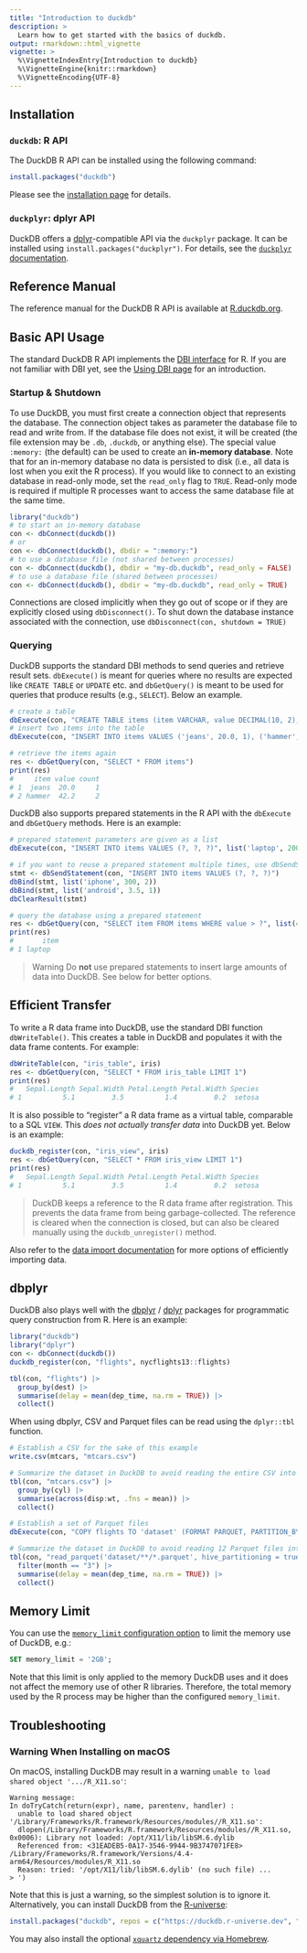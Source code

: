```yaml
---
title: "Introduction to duckdb"
description: >
  Learn how to get started with the basics of duckdb.
output: rmarkdown::html_vignette
vignette: >
  %\VignetteIndexEntry{Introduction to duckdb}
  %\VignetteEngine{knitr::rmarkdown}
  %\VignetteEncoding{UTF-8}
---
```


## Installation

### `duckdb`: R API

The DuckDB R API can be installed using the following command:

```r
install.packages("duckdb")
```

Please see the [installation page]({% link docs/installation/index.html %}?environment=r) for details.

### `duckplyr`: dplyr API

DuckDB offers a [dplyr](https://dplyr.tidyverse.org/)-compatible API via the `duckplyr` package. It can be installed using `install.packages("duckplyr")`. For details, see the [`duckplyr` documentation](https://tidyverse.github.io/duckplyr/).

## Reference Manual

The reference manual for the DuckDB R API is available at [R.duckdb.org](https://r.duckdb.org).

## Basic API Usage

The standard DuckDB R API implements the [DBI interface](https://CRAN.R-project.org/package=DBI) for R. If you are not familiar with DBI yet, see the [Using DBI page](https://solutions.rstudio.com/db/r-packages/DBI/) for an introduction.

### Startup & Shutdown

To use DuckDB, you must first create a connection object that represents the database. The connection object takes as parameter the database file to read and write from. If the database file does not exist, it will be created (the file extension may be `.db`, `.duckdb`, or anything else). The special value `:memory:` (the default) can be used to create an **in-memory database**. Note that for an in-memory database no data is persisted to disk (i.e., all data is lost when you exit the R process). If you would like to connect to an existing database in read-only mode, set the `read_only` flag to `TRUE`. Read-only mode is required if multiple R processes want to access the same database file at the same time.

```r
library("duckdb")
# to start an in-memory database
con <- dbConnect(duckdb())
# or
con <- dbConnect(duckdb(), dbdir = ":memory:")
# to use a database file (not shared between processes)
con <- dbConnect(duckdb(), dbdir = "my-db.duckdb", read_only = FALSE)
# to use a database file (shared between processes)
con <- dbConnect(duckdb(), dbdir = "my-db.duckdb", read_only = TRUE)
```

Connections are closed implicitly when they go out of scope or if they are explicitly closed using `dbDisconnect()`. To shut down the database instance associated with the connection, use `dbDisconnect(con, shutdown = TRUE)`

### Querying

DuckDB supports the standard DBI methods to send queries and retrieve result sets. `dbExecute()` is meant for queries where no results are expected like `CREATE TABLE` or `UPDATE` etc. and `dbGetQuery()` is meant to be used for queries that produce results (e.g., `SELECT`). Below an example.

```r
# create a table
dbExecute(con, "CREATE TABLE items (item VARCHAR, value DECIMAL(10, 2), count INTEGER)")
# insert two items into the table
dbExecute(con, "INSERT INTO items VALUES ('jeans', 20.0, 1), ('hammer', 42.2, 2)")

# retrieve the items again
res <- dbGetQuery(con, "SELECT * FROM items")
print(res)
#     item value count
# 1  jeans  20.0     1
# 2 hammer  42.2     2
```

DuckDB also supports prepared statements in the R API with the `dbExecute` and `dbGetQuery` methods. Here is an example:

```r
# prepared statement parameters are given as a list
dbExecute(con, "INSERT INTO items VALUES (?, ?, ?)", list('laptop', 2000, 1))

# if you want to reuse a prepared statement multiple times, use dbSendStatement() and dbBind()
stmt <- dbSendStatement(con, "INSERT INTO items VALUES (?, ?, ?)")
dbBind(stmt, list('iphone', 300, 2))
dbBind(stmt, list('android', 3.5, 1))
dbClearResult(stmt)

# query the database using a prepared statement
res <- dbGetQuery(con, "SELECT item FROM items WHERE value > ?", list(400))
print(res)
#       item
# 1 laptop
```

> Warning Do **not** use prepared statements to insert large amounts of data into DuckDB. See below for better options.

## Efficient Transfer

To write a R data frame into DuckDB, use the standard DBI function `dbWriteTable()`. This creates a table in DuckDB and populates it with the data frame contents. For example:

```r
dbWriteTable(con, "iris_table", iris)
res <- dbGetQuery(con, "SELECT * FROM iris_table LIMIT 1")
print(res)
#   Sepal.Length Sepal.Width Petal.Length Petal.Width Species
# 1          5.1         3.5          1.4         0.2  setosa
```

It is also possible to “register” a R data frame as a virtual table, comparable to a SQL `VIEW`. This *does not actually transfer data* into DuckDB yet. Below is an example:

```r
duckdb_register(con, "iris_view", iris)
res <- dbGetQuery(con, "SELECT * FROM iris_view LIMIT 1")
print(res)
#   Sepal.Length Sepal.Width Petal.Length Petal.Width Species
# 1          5.1         3.5          1.4         0.2  setosa
```

> DuckDB keeps a reference to the R data frame after registration. This prevents the data frame from being garbage-collected. The reference is cleared when the connection is closed, but can also be cleared manually using the `duckdb_unregister()` method.

Also refer to the [data import documentation]({% link docs/data/overview.md %}) for more options of efficiently importing data.

## dbplyr

DuckDB also plays well with the [dbplyr](https://CRAN.R-project.org/package=dbplyr) / [dplyr](https://dplyr.tidyverse.org) packages for programmatic query construction from R. Here is an example:

```r
library("duckdb")
library("dplyr")
con <- dbConnect(duckdb())
duckdb_register(con, "flights", nycflights13::flights)

tbl(con, "flights") |>
  group_by(dest) |>
  summarise(delay = mean(dep_time, na.rm = TRUE)) |>
  collect()
```

When using dbplyr, CSV and Parquet files can be read using the `dplyr::tbl` function.

```r
# Establish a CSV for the sake of this example
write.csv(mtcars, "mtcars.csv")

# Summarize the dataset in DuckDB to avoid reading the entire CSV into R's memory
tbl(con, "mtcars.csv") |>
  group_by(cyl) |>
  summarise(across(disp:wt, .fns = mean)) |>
  collect()
```

```r
# Establish a set of Parquet files
dbExecute(con, "COPY flights TO 'dataset' (FORMAT PARQUET, PARTITION_BY (year, month))")

# Summarize the dataset in DuckDB to avoid reading 12 Parquet files into R's memory
tbl(con, "read_parquet('dataset/**/*.parquet', hive_partitioning = true)") |>
  filter(month == "3") |>
  summarise(delay = mean(dep_time, na.rm = TRUE)) |>
  collect()
```

## Memory Limit

You can use the [`memory_limit` configuration option]({% link docs/configuration/pragmas.md %}) to limit the memory use of DuckDB, e.g.:

```sql
SET memory_limit = '2GB';
```

Note that this limit is only applied to the memory DuckDB uses and it does not affect the memory use of other R libraries.
Therefore, the total memory used by the R process may be higher than the configured `memory_limit`.

## Troubleshooting

### Warning When Installing on macOS

On macOS, installing DuckDB may result in a warning `unable to load shared object '.../R_X11.so'`:

```console
Warning message:
In doTryCatch(return(expr), name, parentenv, handler) :
  unable to load shared object '/Library/Frameworks/R.framework/Resources/modules//R_X11.so':
  dlopen(/Library/Frameworks/R.framework/Resources/modules//R_X11.so, 0x0006): Library not loaded: /opt/X11/lib/libSM.6.dylib
  Referenced from: <31EADEB5-0A17-3546-9944-9B3747071FE8> /Library/Frameworks/R.framework/Versions/4.4-arm64/Resources/modules/R_X11.so
  Reason: tried: '/opt/X11/lib/libSM.6.dylib' (no such file) ...
> ')
```

Note that this is just a warning, so the simplest solution is to ignore it. Alternatively, you can install DuckDB from the [R-universe](https://r-universe.dev/search):

```R
install.packages("duckdb", repos = c("https://duckdb.r-universe.dev", "https://cloud.r-project.org"))
```

You may also install the optional [`xquartz` dependency via Homebrew](https://formulae.brew.sh/cask/xquartz).